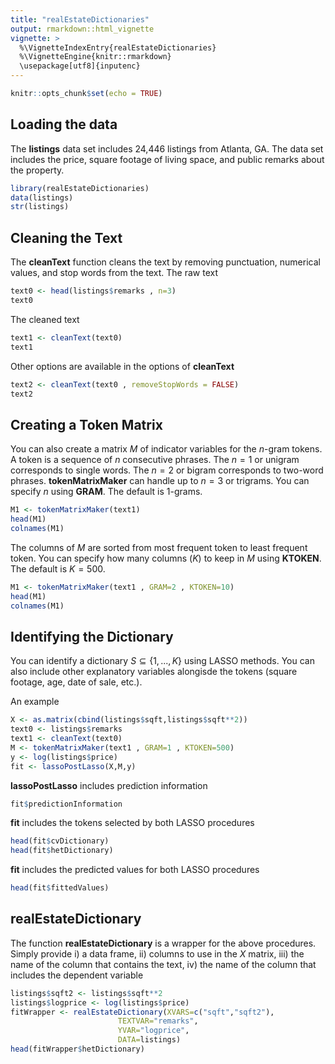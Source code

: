 ```yaml
---
title: "realEstateDictionaries"
output: rmarkdown::html_vignette
vignette: >
  %\VignetteIndexEntry{realEstateDictionaries}
  %\VignetteEngine{knitr::rmarkdown}
  \usepackage[utf8]{inputenc}
---
```


```r
knitr::opts_chunk$set(echo = TRUE)
```

## Loading the data
The **listings** data set includes 24,446 listings from Atlanta, GA.  The data set includes the price, square footage of living space, and public remarks about the property.

```r
library(realEstateDictionaries)
data(listings)
str(listings)
```

## Cleaning the Text
The **cleanText** function cleans the text by removing punctuation, numerical values, and stop words from the text.  The raw text

```r
text0 <- head(listings$remarks , n=3)
text0
```

The cleaned text

```r
text1 <- cleanText(text0)
text1
```

Other options are available in the options of **cleanText**

```r
text2 <- cleanText(text0 , removeStopWords = FALSE)
text2
```

## Creating a Token Matrix
You can also create a matrix $M$ of indicator variables for the $n$-gram tokens.  A token is a sequence of $n$ consecutive phrases.  The $n=1$ or unigram corresponds to single words.  The $n=2$ or bigram corresponds to two-word phrases.  **tokenMatrixMaker** can handle up to $n=3$ or trigrams.  You can specify $n$ using **GRAM**. The default is 1-grams.  

```r
M1 <- tokenMatrixMaker(text1)
head(M1)
colnames(M1)
```

The columns of $M$ are sorted from most frequent token to least frequent token.  You can specify how many columns ($K$) to keep in $M$ using **KTOKEN**.  The default is $K=500$.

```r
M1 <- tokenMatrixMaker(text1 , GRAM=2 , KTOKEN=10)
head(M1)
colnames(M1)
```

## Identifying the Dictionary
You can identify a dictionary $S \subseteq \{1,...,K \}$ using LASSO methods.  You can also include other explanatory variables alongisde the tokens (square footage, age, date of sale, etc.).

An example
```r
X <- as.matrix(cbind(listings$sqft,listings$sqft**2))
text0 <- listings$remarks
text1 <- cleanText(text0)
M <- tokenMatrixMaker(text1 , GRAM=1 , KTOKEN=500)
y <- log(listings$price)
fit <- lassoPostLasso(X,M,y)
```

**lassoPostLasso** includes prediction information
```r
fit$predictionInformation
```

**fit** includes the tokens selected by both LASSO procedures
```r
head(fit$cvDictionary)
head(fit$hetDictionary)
```

**fit** includes the predicted values for both LASSO procedures
```r
head(fit$fittedValues)
```

## realEstateDictionary
The function **realEstateDictionary** is a wrapper for the above procedures.  Simply provide i) a data frame, ii) columns to use in the $X$ matrix, iii) the name of the column that contains the text, iv) the name of the column that includes the dependent variable
```r
listings$sqft2 <- listings$sqft**2
listings$logprice <- log(listings$price)
fitWrapper <- realEstateDictionary(XVARS=c("sqft","sqft2"),
                        TEXTVAR="remarks",
                        YVAR="logprice",
                        DATA=listings)
head(fitWrapper$hetDictionary)
```


